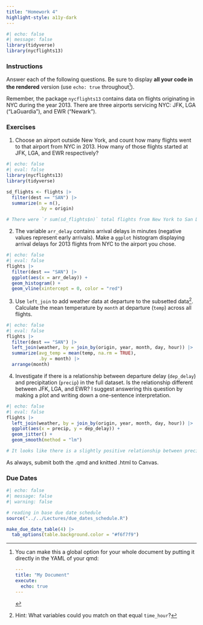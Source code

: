 ```yaml
---
title: "Homework 4"
highlight-style: a11y-dark
---
```


```r
#| echo: false
#| message: false
library(tidyverse)
library(nycflights13)
```

### Instructions
Answer each of the following questions. Be sure to display **all your code in the rendered** version (use `echo: true` throughout[^longnote]). 

[^longnote]: You can make this a global option for your whole document by putting it directly in the YAML of your qmd:

    ```YAML
    ---
    title: "My Document"
    execute:
      echo: true
    ---
    ```
    
Remember, the package `nycflights13` contains data on flights originating in NYC during the year 2013. There are three airports servicing NYC: JFK, LGA ("LaGuardia"), and EWR ("Newark").

### Exercises

1. Choose an airport outside New York, and count how many flights went to that airport from NYC in 2013. How many of those flights started at JFK, LGA, and EWR respectively?

```r
#| echo: false
#| eval: false
library(nycflights13)
library(tidyverse)

sd_flights <- flights |> 
  filter(dest == "SAN") |> 
  summarize(n = n(), 
            .by = origin)

# There were `r sum(sd_flights$n)` total flights from New York to San Diego. `r sd_flights$n[sd_flights$origin == "JFK"]` of those flights originated from `r sd_flights$origin[1]` and `r sd_flights$n[sd_flights$origin == "EWR"]` from `r sd_flights$origin[2]`. 
```

2. The variable `arr_delay` contains arrival delays in minutes (negative values represent early arrivals). Make a `ggplot` histogram displaying arrival delays for 2013 flights from NYC to the airport you chose.

```r
#| echo: false
#| eval: false
flights |> 
  filter(dest == "SAN") |> 
  ggplot(aes(x = arr_delay)) +
  geom_histogram() + 
  geom_vline(xintercept = 0, color = "red")
```


3. Use `left_join` to add weather data at departure to the subsetted data^[Hint: What variables could you match on that equal `time_hour`?]. Calculate the mean temperature by `month` at departure (`temp`) across all flights.

```r
#| echo: false
#| eval: false
flights |> 
  filter(dest == "SAN") |> 
  left_join(weather, by = join_by(origin, year, month, day, hour)) |> 
  summarize(avg_temp = mean(temp, na.rm = TRUE), 
            .by = month) |> 
  arrange(month)
```


4. Investigate if there is a relationship between departure delay (`dep_delay`) and precipitation (`precip`) in the full dataset. Is the relationship different between JFK, LGA, and EWR? I suggest answering this question by making a plot and writing down a one-sentence interpretation.

```r
#| echo: false
#| eval: false
flights |> 
  left_join(weather, by = join_by(origin, year, month, day, hour)) |> 
  ggplot(aes(x = precip, y = dep_delay)) + 
  geom_jitter() + 
  geom_smooth(method = "lm")

# It looks like there is a slightly positive relationship between precipitation and the length of a departure delay. 
```

As always, submit both the .qmd and knitted .html to Canvas.

### Due Dates

```r
#| echo: false
#| message: false
#| warning: false

# reading in base due date schedule
source("../../Lectures/due_dates_schedule.R")

make_due_date_table(4) |> 
  tab_options(table.background.color = "#f6f7f9")
```